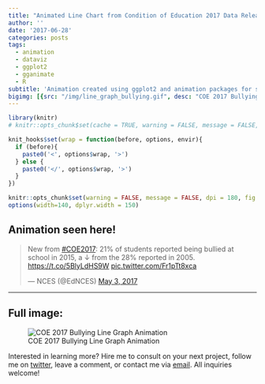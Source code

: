 ```yaml
---
title: "Animated Line Chart from Condition of Education 2017 Data Release"
author: ''
date: '2017-06-28'
categories: posts
tags:
  - animation
  - dataviz
  - ggplot2
  - gganimate
  - R
subtitle: 'Animation created using ggplot2 and animation packages for social media distribution'
bigimg: [{src: "/img/line_graph_bullying.gif", desc: "COE 2017 Bullying Line Graph Animation"}]
---
```


```r
library(knitr)
# knitr::opts_chunk$set(cache = TRUE, warning = FALSE, message = FALSE, dpi = 180, out.extra='class = "img-responsive"')

```

```r
knit_hooks$set(wrap = function(before, options, envir){
  if (before){
    paste0('<', options$wrap, '>')
  } else {
    paste0('</', options$wrap, '>')
  }
})

knitr::opts_chunk$set(warning = FALSE, message = FALSE, dpi = 180, fig.height = 5, fig.width = 7, fig.align = "center")
options(width=140, dplyr.width = 150)
```

## Animation seen here!

<blockquote class="twitter-tweet" data-lang="en"><p lang="en" dir="ltr">New from <a href="https://twitter.com/hashtag/COE2017?src=hash">#COE2017</a>: 21% of students reported being bullied at school in 2015, a ↓ from the 28% reported in 2005. <a href="https://t.co/5BlyLdHS9W">https://t.co/5BlyLdHS9W</a> <a href="https://t.co/Fr1pTt8xca">pic.twitter.com/Fr1pTt8xca</a></p>&mdash; NCES (@EdNCES) <a href="https://twitter.com/EdNCES/status/859807520881344512">May 3, 2017</a></blockquote>
<script async src="//platform.twitter.com/widgets.js" charset="utf-8"></script>

***

## Full image:

![COE 2017 Bullying Line Graph Animation](/img/line_graph_bullying.gif)

Interested in learning more? Hire me to consult on your next project, follow me on [twitter](twitter.com/mikeleeco), leave a comment, or contact me via [email](mailto:mdlee12@gmail.com). All inquiries welcome!

